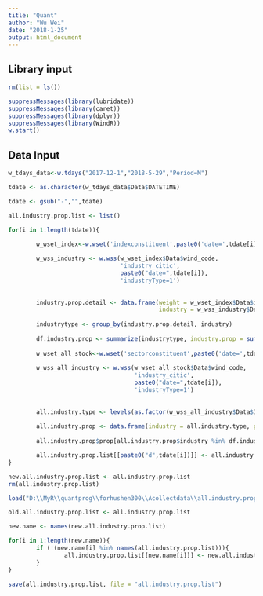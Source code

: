 ```yaml
---
title: "Quant"
author: "Wu Wei"
date: "2018-1-25"
output: html_document
---
```




## Library input
```r
rm(list = ls())

suppressMessages(library(lubridate))
suppressMessages(library(caret))
suppressMessages(library(dplyr))
suppressMessages(library(WindR))
w.start()

```

## Data Input
```r

w_tdays_data<-w.tdays("2017-12-1","2018-5-29","Period=M")

tdate <- as.character(w_tdays_data$Data$DATETIME)

tdate <- gsub("-","",tdate)
```



```r
all.industry.prop.list <- list()

for(i in 1:length(tdate)){

        w_wset_index<-w.wset('indexconstituent',paste0('date=',tdate[i],';windcode=000300.SH'))
        
        w_wss_industry <- w.wss(w_wset_index$Data$wind_code,
                                'industry_citic',
                                paste0("date=",tdate[i]),
                                'industryType=1')
        
        
        industry.prop.detail <- data.frame(weight = w_wset_index$Data$i_weight,
                                           industry = w_wss_industry$Data$INDUSTRY_CITIC)
        
        industrytype <- group_by(industry.prop.detail, industry)
        
        df.industry.prop <- summarize(industrytype, industry.prop = sum(weight))
        
        w_wset_all_stock<-w.wset('sectorconstituent',paste0('date=',tdate[i],';sectorid=a001010100000000'))
        
        w_wss_all_industry <- w.wss(w_wset_all_stock$Data$wind_code,
                                    'industry_citic',
                                    paste0("date=",tdate[i]),
                                    'industryType=1')
        
        
        all.industry.type <- levels(as.factor(w_wss_all_industry$Data$INDUSTRY_CITIC))
        
        all.industry.prop <- data.frame(industry = all.industry.type, prop = 0)
        
        all.industry.prop$prop[all.industry.prop$industry %in% df.industry.prop$industry] <- df.industry.prop$industry.prop

        all.industry.prop.list[[paste0("d",tdate[i])]] <- all.industry.prop
}
```

```r
new.all.industry.prop.list <- all.industry.prop.list
rm(all.industry.prop.list)

load("D:\\MyR\\quantprog\\forhushen300\\Acollectdata\\all.industry.prop.list")

old.all.industry.prop.list <- all.industry.prop.list
```

```r
new.name <- names(new.all.industry.prop.list)

for(i in 1:length(new.name)){
        if (!(new.name[i] %in% names(all.industry.prop.list))){
                all.industry.prop.list[[new.name[i]]] <- new.all.industry.prop.list[[new.name[i]]]
        }
}
```


```r
save(all.industry.prop.list, file = "all.industry.prop.list")

```

